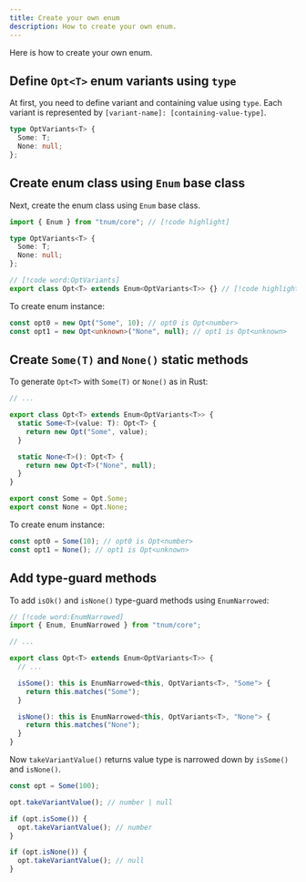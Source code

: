 ```yaml
---
title: Create your own enum
description: How to create your own enum.
---
```



Here is how to create your own enum.

<Steps>
<Step>

## Define `Opt<T>` enum variants using `type`

At first, you need to define variant and containing value using `type`. Each variant is represented by `[variant-name]: [containing-value-type]`.

```typescript
type OptVariants<T> {
  Some: T;
  None: null;
};
```

</Step>

<Step>

## Create enum class using `Enum` base class

Next, create the enum class using `Enum` base class.

```typescript
import { Enum } from "tnum/core"; // [!code highlight]

type OptVariants<T> {
  Some: T;
  None: null;
};

// [!code word:OptVariants]
export class Opt<T> extends Enum<OptVariants<T>> {} // [!code highlight]
```

To create enum instance:

```typescript
const opt0 = new Opt("Some", 10); // opt0 is Opt<number>
const opt1 = new Opt<unknown>("None", null); // opt1 is Opt<unknown>
```

</Step>

<Step>

## Create `Some(T)` and `None()` static methods

To generate `Opt<T>` with `Some(T)` or `None()` as in Rust:

```typescript
// ...

export class Opt<T> extends Enum<OptVariants<T>> {
  static Some<T>(value: T): Opt<T> {
    return new Opt("Some", value);
  }

  static None<T>(): Opt<T> {
    return new Opt<T>("None", null);
  }
}

export const Some = Opt.Some;
export const None = Opt.None;
```

To create enum instance:

```typescript
const opt0 = Some(10); // opt0 is Opt<number>
const opt1 = None(); // opt1 is Opt<unknown>
```

</Step>

<Step>

## Add type-guard methods

To add `isOk()` and `isNone()` type-guard methods using `EnumNarrowed`:

```typescript
// [!code word:EnumNarrowed]
import { Enum, EnumNarrowed } from "tnum/core";

// ...

export class Opt<T> extends Enum<OptVariants<T>> {
  // ...

  isSome(): this is EnumNarrowed<this, OptVariants<T>, "Some"> {
    return this.matches("Some");
  }

  isNone(): this is EnumNarrowed<this, OptVariants<T>, "None"> {
    return this.matches("None");
  }
}
```

Now `takeVariantValue()` returns value type is narrowed down by `isSome()` and `isNone()`.

```typescript
const opt = Some(100);

opt.takeVariantValue(); // number | null

if (opt.isSome()) {
  opt.takeVariantValue(); // number
}

if (opt.isNone()) {
  opt.takeVariantValue(); // null
}
```

</Step>

</Steps>
